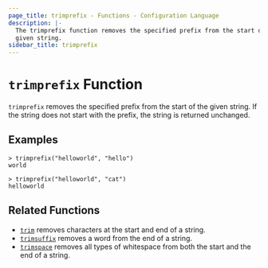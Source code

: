 ```yaml
---
page_title: trimprefix - Functions - Configuration Language
description: |-
  The trimprefix function removes the specified prefix from the start of a
  given string.
sidebar_title: trimprefix
---
```


# `trimprefix` Function

`trimprefix` removes the specified prefix from the start of the given string. If the string does not start with the prefix, the string is returned unchanged.

## Examples

```
> trimprefix("helloworld", "hello")
world
```

```
> trimprefix("helloworld", "cat")
helloworld
```

## Related Functions

* [`trim`](/language/functions/trim) removes characters at the start and end of a string.
* [`trimsuffix`](/language/functions/trimsuffix) removes a word from the end of a string.
* [`trimspace`](/language/functions/trimspace) removes all types of whitespace from
  both the start and the end of a string.
